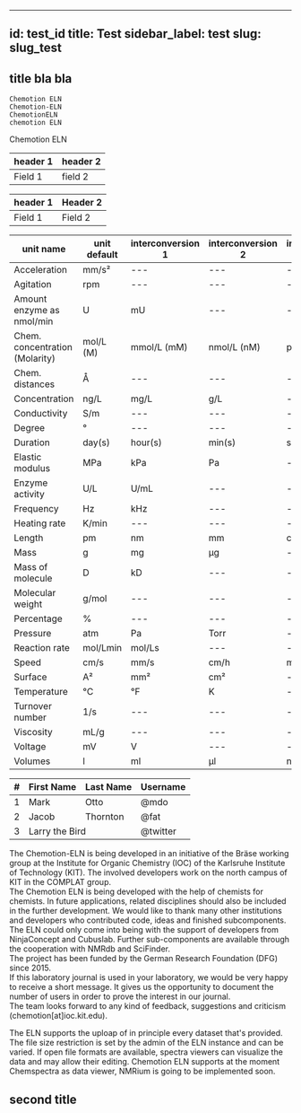 
---
id: test_id
title: Test
sidebar_label: test
slug: slug_test
---

## title bla bla


    Chemotion ELN
    Chemotion-ELN
    ChemotionELN
    chemotion ELN

Chemotion ELN

| header 1 | header 2 |
|---|---|
| Field 1  |  field 2 |

| header 1 | Header 2 |
|---|---|
| Field 1  |  Field 2 |

| unit name | unit default | interconversion 1 | interconversion 2 | interconversion 3 | interconversion 4 |
|---|---|---|---|---|---|
| Acceleration | mm/s² | --- | --- | --- | --- |
| Agitation | rpm | --- | --- | --- | --- |
| Amount enzyme as nmol/min | U | mU | --- | --- | --- |
| Chem. concentration (Molarity) | mol/L (M) | mmol/L (mM) | nmol/L (nM) | pmol/L (pM) | --- |
| Chem. distances | Å | --- | --- | --- | --- |
| Concentration | ng/L | mg/L | g/L | --- | --- |
| Conductivity | S/m | --- | --- | --- | --- |
| Degree | ° | --- | --- | --- | --- |
| Duration | day(s) | hour(s) | min(s) | sec(s) | --- |
| Elastic modulus | MPa | kPa | Pa | --- | --- |
| Enzyme activity | U/L | U/mL | --- | --- | --- |
| Frequency | Hz | kHz | --- | --- | --- |
| Heating rate | K/min | --- | --- | --- | --- |
| Length | pm | nm | mm | cm | m |
| Mass | g | mg | µg | --- | --- |
| Mass of molecule | D | kD | --- | --- | --- |
| Molecular weight | g/mol | --- | --- | --- | --- |
| Percentage | % | --- | --- | --- | --- |
| Pressure | atm | Pa | Torr | --- | --- |
| Reaction rate | mol/Lmin | mol/Ls | --- | --- | --- |
| Speed | cm/s | mm/s | cm/h | mm/h | --- |
| Surface | A² | mm² | cm² | --- | --- |
| Temperature | °C | °F | K | --- | --- |
| Turnover number | 1/s | --- | --- | --- | --- |
| Viscosity | mL/g | --- | --- | --- | --- |
| Voltage | mV | V | --- | --- | --- |
| Volumes | l | ml | µl | nl | --- |

<Table striped bordered hover>
<thead>
<tr>
<th className="column" style={{marginLeft: "5px", width:"50rem"}}>#</th>
<th>First Name</th>
<th>Last Name</th>
<th>Username</th>
</tr>
</thead>
<tbody>
<tr>
<td>1</td>
<td>Mark</td>
<td>Otto</td>
<td>@mdo</td>
</tr>
<tr>
<td>2</td>
<td>Jacob</td>
<td>Thornton</td>
<td>@fat</td>
</tr>
<tr>
<td>3</td>
<td colSpan="2">Larry the Bird</td>
<td>@twitter</td>
</tr>
</tbody>
</Table>

The Chemotion-ELN is being developed in an initiative of the Bräse working group at the Institute for Organic Chemistry (IOC) of the Karlsruhe Institute of Technology (KIT). The involved developers work on the north campus of KIT in the COMPLAT group.  
The Chemotion ELN is being developed with the help of chemists for chemists. In future applications, related disciplines should also be included in the further development.
We would like to thank many other institutions and developers who contributed code, ideas and finished subcomponents. The ELN could only come into being with the support of developers from NinjaConcept and Cubuslab. Further sub-components are available through the cooperation with NMRdb and SciFinder.  
The project has been funded by the German Research Foundation (DFG) since 2015.  
If this laboratory journal is used in your laboratory, we would be very happy to receive a short message. It gives us the opportunity to document the number of users in order to prove the interest in our journal.  
The team looks forward to any kind of feedback, suggestions and criticism (chemotion[at]ioc.kit.edu).

The ELN supports the uploap of in principle every dataset that's provided. The file size restriction is set by the admin of the ELN instance and can be varied. 
If open file formats are available, spectra viewers can visualize the data and may allow their editing. Chemotion ELN supports at the moment Chemspectra as data viewer, NMRium is going to be implemented soon.

## second title